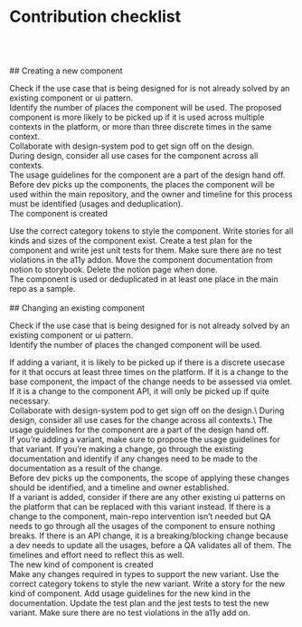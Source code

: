 
<Meta title="Docs/Contribution Checklist" />

# Contribution checklist
<br />
<br />
<br />
## Creating a new component

<Checkbox>Check if the use case that is being designed for is not already solved by an existing component or ui pattern.</Checkbox>
\
<Checkbox>Identify the number of places the component will be used. The proposed component is more likely to be picked up if it is used across multiple contexts in the platform, or more than three discrete times in the same context.</Checkbox>
\
<Checkbox>Collaborate with design-system pod to get sign off on the design.</Checkbox>
\
<Checkbox>During design, consider all use cases for the component across all contexts.</Checkbox>
\
<Checkbox>The usage guidelines for the component are a part of the design hand off.</Checkbox>
\
<Checkbox>Before dev picks up the components, the places the component will be used within the main repository, and the owner and timeline for this process must be identified (usages and deduplication).</Checkbox>
\
<Checkbox>The component is created</Checkbox>
<div style={{ paddingLeft: "12px", display: "flex", flexDirection: "column", gap: "12px", marginBottom: "16px" }}>
<Checkbox>Use the correct category tokens to style the component.</Checkbox>
<Checkbox>Write stories for all kinds and sizes of the component exist.</Checkbox>
<Checkbox>Create a test plan for the component and write jest unit tests for them.</Checkbox>
<Checkbox>Make sure there are no test violations in the a11y addon.</Checkbox>
<Checkbox>Move the component documentation from notion to storybook. Delete the notion page when done.</Checkbox>
</div>
<Checkbox>The component is used or deduplicated in at least one place in the main repo as a sample.</Checkbox>
<br />
<br />
## Changing an existing component

<Checkbox>Check if the use case that is being designed for is not already solved by an existing component or ui pattern.</Checkbox>\
<Checkbox>Identify the number of places the changed component will be used.</Checkbox>
<div style={{ paddingLeft: "12px", display: "flex", flexDirection: "column", gap: "12px", marginBottom: "16px" }}>
<Checkbox>If adding a variant, it is likely to be picked up if there is a discrete usecase for it that occurs at least three times on the platform.</Checkbox>
<Checkbox>If it is a change to the base component, the impact of the change needs to be assessed via omlet.</Checkbox>
<Checkbox>If it is a change to the component API, it will only be picked up if quite necessary.</Checkbox>
</div>
<Checkbox>Collaborate with design-system pod to get sign off on the design.</Checkbox>\
<Checkbox>During design, consider all use cases for the change across all contexts.</Checkbox>\
<Checkbox>The usage guidelines for the component are a part of the design hand off.</Checkbox>
<div style={{ paddingLeft: "12px", display: "flex", flexDirection: "column", gap: "12px", marginBottom: "16px" }}>
<Checkbox>If you’re adding a variant, make sure to propose the usage guidelines for that variant.</Checkbox>
<Checkbox>If you’re making a change, go through the existing documentation and identify if any changes need to be made to the documentation as a result of the change.</Checkbox>
</div>
<Checkbox>Before dev picks up the components, the scope of applying these changes should be identified, and a timeline and owner established.</Checkbox>
<br />
<div style={{ paddingLeft: "12px", display: "flex", flexDirection: "column", gap: "12px", marginBottom: "16px" }}>
<Checkbox>If a variant is added, consider if there are any other existing ui patterns on the platform that can be replaced with this variant instead.</Checkbox>
<Checkbox>If there is a change to the component, main-repo intervention isn’t needed but QA needs to go through all the usages of the component to ensure nothing breaks.</Checkbox>
<Checkbox>If there is an API change, it is a breaking/blocking change because a dev needs to update all the usages, before a QA validates all of them. The timelines and effort need to reflect this as well.</Checkbox>
</div>
<Checkbox>The new kind of component is created</Checkbox>
<br />
<div style={{ paddingLeft: "12px", display: "flex", flexDirection: "column", gap: "12px", marginBottom: "16px" }}>
<Checkbox>Make any changes required in types to support the new variant.</Checkbox>
<Checkbox>Use the correct category tokens to style the new variant.</Checkbox>
<Checkbox>Write a story for the new kind of component.</Checkbox>
<Checkbox>Add usage guidelines for the new kind in the documentation.</Checkbox>
<Checkbox>Update the test plan and the jest tests to test the new variant.</Checkbox>
<Checkbox>Make sure there are no test violations in the a11y add on.</Checkbox>
</div>
